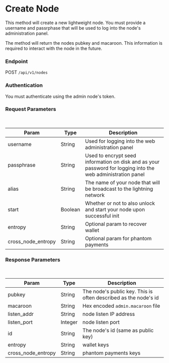 # Create Node

This method will create a new lightweight node.  You must provide a username and passrphase that will be used to log into the node's administration panel.

The method will return the nodes pubkey and macaroon.  This information is required to interact with the node in the future.

### Endpoint

POST `/api/v1/nodes`

### Authentication

You must authenticate using the admin node's token.


### Request Parameters

<br/>

| Param | Type | Description |
| ----- | ---- | ----------- |
| username | String | Used for logging into the web administration panel |
| passphrase | String | Used to encrypt seed information on disk and as your password for logging into the web administration panel |
| alias | String | The name of your node that will be broadcast to the lightning network |
| start | Boolean | Whether or not to also unlock and start your node upon successful init |
| entropy | String | Optional param to recover wallet |
| cross_node_entropy | String | Optional param for phantom payments |

### Response Parameters

<br />

| Param | Type | Description |
| ----- | ---- | ----------- |
| pubkey | String | The node's public key.  This is often described as the node's id |
| macaroon | String | Hex encoded `admin.macaroon` file |
| listen_addr | String | node listen IP address |
| listen_port | Integer | node listen port |
| id | String | The node's id (same as public key) |
| entropy | String | wallet keys |
| cross_node_entropy | String | phantom payments keys |
